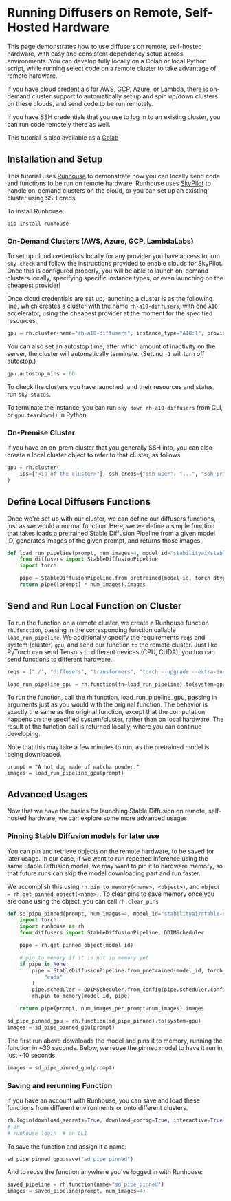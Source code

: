 <!--Copyright 2023 The HuggingFace Team. All rights reserved.

Licensed under the Apache License, Version 2.0 (the "License"); you may not use this file except in compliance with
the License. You may obtain a copy of the License at

http://www.apache.org/licenses/LICENSE-2.0

Unless required by applicable law or agreed to in writing, software distributed under the License is distributed on
an "AS IS" BASIS, WITHOUT WARRANTIES OR CONDITIONS OF ANY KIND, either express or implied. See the License for the
specific language governing permissions and limitations under the License.
-->

# Running Diffusers on Remote, Self-Hosted Hardware

This page demonstrates how to use diffusers on remote, self-hosted hardware, with easy and consistent dependency setup
across environments. You can develop fully locally on a Colab or local Python script, while running select code on a
remote cluster to take advantage of remote hardware.

If you have cloud credentials for AWS, GCP, Azure, or Lambda, there is on-demand cluster support to automatically set up
and spin up/down clusters on these clouds, and send code to be run remotely.

If you have SSH credentials that you use to log in to an existing cluster, you can run code remotely there as well.

This tutorial is also available as a
[Colab](https://colab.research.google.com/drive/1Pc28iA1rtXC5y4xH-kblrfAmcNihHCYA?usp=sharing)

## Installation and Setup

This tutorial uses [Runhouse](https://github.com/run-house/runhouse) to demonstrate how you can locally send code and
functions to be run on remote hardware. Runhouse uses [SkyPilot](https://github.com/skypilot-org/skypilot) to handle
on-demand clusters on the cloud, or you can set up an existing cluster using SSH creds.

To install Runhouse:

```cli
pip install runhouse
```

### On-Demand Clusters (AWS, Azure, GCP, LambdaLabs)

To set up cloud credentials locally for any provider you have access to, run `sky check` and follow the instructions
provided to enable clouds for SkyPilot. Once this is configured properly, you will be able to launch on-demand clusters
locally, specifying specific instance types, or even launching on the cheapest provider!

Once cloud credentials are set up, launching a cluster is as the following line, which creates a cluster with the name
`rh-a10-diffusers`, with one `A10` accelerator, using the cheapest provider at the moment for the specified resources.

```python
gpu = rh.cluster(name="rh-a10-diffusers", instance_type="A10:1", provider="cheapest").up_if_not()
```

You can also set an autostop time, after which amount of inactivity on the server, the cluster will automatically
terminate. (Setting `-1` will turn off autostop.)

```python
gpu.autostop_mins = 60
```

To check the clusters you have launched, and their resources and status, run `sky status`.

To terminate the instance, you can run `sky down rh-a10-diffusers` from CLI, or `gpu.teardown()` in Python.

### On-Premise Cluster

If you have an on-prem cluster that you generally SSH into, you can also create a local cluster object to refer to that
cluster, as follows:

```python
gpu = rh.cluster(
    ips=["<ip of the cluster>"], ssh_creds={"ssh_user": "...", "ssh_private_key": "<path_to_key>"}, name="rh-a10x"
)
```

## Define Local Diffusers Functions

Once we're set up with our cluster, we can define our diffusers functions, just as we would a normal function. Here, we
we define a simple function that takes loads a pretrained Stable Diffusion Pipeline from a given model ID, generates
images of the given prompt, and returns those images.

```python
def load_run_pipeline(prompt, num_images=4, model_id="stabilityai/stable-diffusion-2-base"):
    from diffusers import StableDiffusionPipeline
    import torch

    pipe = StableDiffusionPipeline.from_pretrained(model_id, torch_dtype=torch.float16, revision="fp16").to("cuda")
    return pipe([prompt] * num_images).images
```

## Send and Run Local Function on Cluster

To run the function on a remote cluster, we create a Runhouse function `rh.function`, passing in the corresponding
function callable `load_run_pipeline`. We additionally specify the requirements `reqs` and system (cluster) `gpu`,
and send our function `to` the remote cluster. Just like PyTorch can send Tensors to different devices (CPU, CUDA),
you too can send functions to different hardware.

```python
reqs = ["./", "diffusers", "transformers", "torch --upgrade --extra-index-url https://download.pytorch.org/whl/cu117"]

load_run_pipeline_gpu = rh.function(fn=load_run_pipeline).to(system=gpu, reqs=reqs)
```

To run the function, call the rh function, load_run_pipeline_gpu, passing in arguments just as you would with the
original function. The behavior is exactly the same as the original function, except that the computation happens
on the specified system/cluster, rather than on local hardware. The result of the function call is returned locally,
where you can continue developing.

Note that this may take a few minutes to run, as the pretrained model is being downloaded.

```
prompt = "A hot dog made of matcha powder."
images = load_run_pipeline_gpu(prompt)
```

## Advanced Usages
Now that we have the basics for launching Stable Diffusion on remote, self-hosted hardware, we can explore some more
advanced usages.

### Pinning Stable Diffusion models for later use

You can pin and retrieve objects on the remote hardware, to be saved for later usage. In our case, if we want to run
repeated inference using the same Stable Diffusion model, we may want to pin it to hardware memory, so that future runs
can skip the model downloading part and run faster.

We accomplish this using `rh.pin_to_memory(<name>, <object>)`, and `object = rh.get_pinned_object(<name>)`. To clear
pins to save memory once you are done using the object, you can call `rh.clear_pins`

```python
def sd_pipe_pinned(prompt, num_images=4, model_id="stabilityai/stable-diffusion-2-base", revision="fp16"):
    import torch
    import runhouse as rh
    from diffusers import StableDiffusionPipeline, DDIMScheduler

    pipe = rh.get_pinned_object(model_id)

    # pin to memory if it is not in memory yet
    if pipe is None:
        pipe = StableDiffusionPipeline.from_pretrained(model_id, torch_dtype=torch.float16, revision=revision).to(
            "cuda"
        )
        pipe.scheduler = DDIMScheduler.from_config(pipe.scheduler.config)
        rh.pin_to_memory(model_id, pipe)

    return pipe(prompt, num_images_per_prompt=num_images).images
```

```python
sd_pipe_pinned_gpu = rh.function(sd_pipe_pinned).to(system=gpu)
images = sd_pipe_pinned_gpu(prompt)
```

The first run above downloads the model and pins it to memory, running the function in ~30 seconds. Below, we reuse the
pinned model to have it run in just ~10 seconds.

```python
images = sd_pipe_pinned_gpu(prompt)
```

### Saving and rerunning Function
If you have an account with Runhouse, you can save and load these functions from different environments or onto
different clusters.

```python
rh.login(download_secrets=True, download_config=True, interactive=True)
# or
# runhouse login  # on CLI
```

To save the function and assign it a name:

```python
sd_pipe_pinned_gpu.save("sd_pipe_pinned")
```

And to reuse the function anywhere you've logged in with Runhouse:

```python
saved_pipeline = rh.function(name="sd_pipe_pinned")
images = saved_pipeline(prompt, num_images=4)
```
